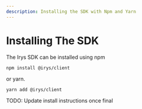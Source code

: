 ```yaml
---
description: Installing the SDK with Npm and Yarn
---
```



# Installing The SDK

The Irys SDK can be installed using npm

```console
npm install @irys/client
```

or yarn.

```console
yarn add @irys/client
```

TODO: Update install instructions once final
